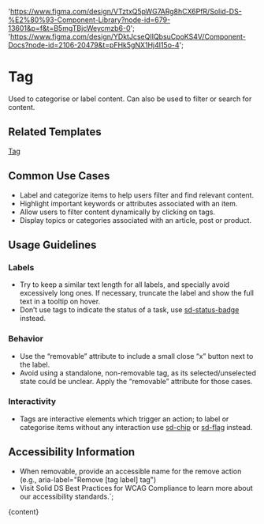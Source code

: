 

  'https://www.figma.com/design/VTztxQ5pWG7ARg8hCX6PfR/Solid-DS-%E2%80%93-Component-Library?node-id=679-13601&p=f&t=B5mgTBjcWeycmzb6-0';
  'https://www.figma.com/design/YDktJcseQIIQbsuCpoKS4V/Component-Docs?node-id=2106-20479&t=pFHk5gNX1Hj4l15o-4';

# Tag

Used to categorise or label content. Can also be used to filter or search for content.

<DefaultStory />

<DocumentationLinks storybookLink="${storybookLink}" figmaLibrary="${figmaLibrary}" figmaDocs="${figmaDocs}" />

## Related Templates

[Tag](?path=/docs/templates-tag--docs)

## Common Use Cases

- Label and categorize items to help users filter and find relevant content.
- Highlight important keywords or attributes associated with an item.
- Allow users to filter content dynamically by clicking on tags.
- Display topics or categories associated with an article, post or product.

## Usage Guidelines

### Labels

- Try to keep a similar text length for all labels, and specially avoid excessively long ones. If necessary, truncate the label and show the full text in a tooltip on hover.
- Don’t use tags to indicate the status of a task, use [sd-status-badge](?path=/docs/styles-sd-status-badge--docs) instead.

### Behavior

- Use the “removable” attribute to include a small close “x” button next to the label.
- Avoid using a standalone, non-removable tag, as its selected/unselected state could be unclear. Apply the “removable” attribute for those cases.

### Interactivity

- Tags are interactive elements which trigger an action; to label or categorise items without any interaction use [sd-chip](?path=/docs/styles-sd-chip--docs) or [sd-flag](?path=/docs/styles-sd-flag--docs) instead.

## Accessibility Information

- When removable, provide an accessible name for the remove action (e.g., aria-label="Remove [tag label] tag")
- Visit <sd-link href="https://www.figma.com/design/YDktJcseQIIQbsuCpoKS4V/Component-Docs?node-id=10708-5011&t=Z1FxSGWkmXG5r5sw-4" target="_blank">Solid DS Best Practices for WCAG Compliance</sd-link> to learn more about our accessibility standards.`;

<Meta title="Components/sd-tag/Overview" />

<OverviewFormatter story={TagStories.Default}>{content}</OverviewFormatter>
